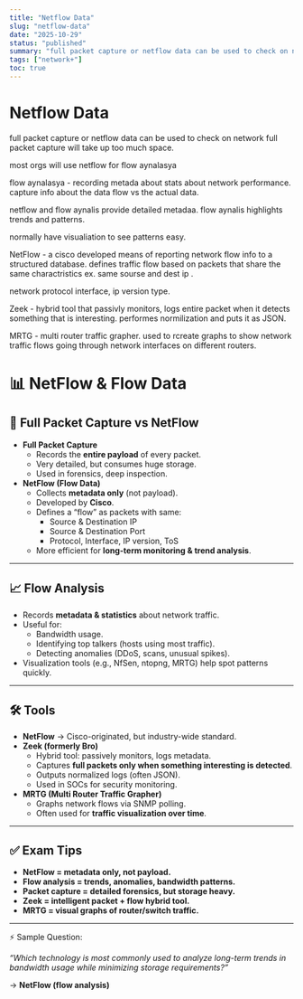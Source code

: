 ```yaml
---
title: "Netflow Data"
slug: "netflow-data"
date: "2025-10-29"
status: "published"
summary: "full packet capture or netflow data can be used to check on network full packet capture will take up too much space."
tags: ["network+"]
toc: true
---
```


# Netflow Data

full packet capture or netflow data can be used to check on network full packet capture will take up too much space. 

most orgs will use netflow for flow aynalasya

flow aynalasya - recording metada about stats about network performance. capture info about the data flow vs the actual data. 

netflow and flow aynalis provide detailed metadaa. flow aynalis highlights trends and patterns. 

normally have visualiation to see patterns easy. 

NetFlow - a cisco developed means of reporting network flow info to a structured database. defines traffic flow based on packets that share the same charactristics ex. same sourse and dest ip . 

network protocol interface, ip version type. 

Zeek -  hybrid tool that passivly monitors, logs entire packet when it detects something that is interesting. performes normilization and puts it as JSON.

MRTG - multi router traffic grapher. used to rcreate graphs to show network traffic flows going through network interfaces on different routers. 

# 📊 NetFlow & Flow Data

## 🔑 Full Packet Capture vs NetFlow

- **Full Packet Capture**
    - Records the **entire payload** of every packet.
    - Very detailed, but consumes huge storage.
    - Used in forensics, deep inspection.
- **NetFlow (Flow Data)**
    - Collects **metadata only** (not payload).
    - Developed by **Cisco**.
    - Defines a “flow” as packets with same:
        - Source & Destination IP
        - Source & Destination Port
        - Protocol, Interface, IP version, ToS
    - More efficient for **long-term monitoring & trend analysis**.

---

## 📈 Flow Analysis

- Records **metadata & statistics** about network traffic.
- Useful for:
    - Bandwidth usage.
    - Identifying top talkers (hosts using most traffic).
    - Detecting anomalies (DDoS, scans, unusual spikes).
- Visualization tools (e.g., NfSen, ntopng, MRTG) help spot patterns quickly.

---

## 🛠️ Tools

- **NetFlow** → Cisco-originated, but industry-wide standard.
- **Zeek (formerly Bro)**
    - Hybrid tool: passively monitors, logs metadata.
    - Captures **full packets only when something interesting is detected**.
    - Outputs normalized logs (often JSON).
    - Used in SOCs for security monitoring.
- **MRTG (Multi Router Traffic Grapher)**
    - Graphs network flows via SNMP polling.
    - Often used for **traffic visualization over time**.

---

## ✅ Exam Tips

- **NetFlow = metadata only, not payload.**
- **Flow analysis = trends, anomalies, bandwidth patterns.**
- **Packet capture = detailed forensics, but storage heavy.**
- **Zeek = intelligent packet + flow hybrid tool.**
- **MRTG = visual graphs of router/switch traffic.**

---

⚡ Sample Question:

*“Which technology is most commonly used to analyze long-term trends in bandwidth usage while minimizing storage requirements?”*

→ **NetFlow (flow analysis)**